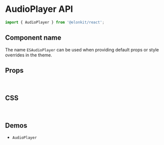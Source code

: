 
<Meta title="Components API/AudioPlayer" />

# AudioPlayer API

```js
import { AudioPlayer } from '@elonkit/react';
```

## Component name

The name `ESAudioPlayer` can be used when providing default props or style overrides in the theme.

## Props

<TableInterface name="AudioPlayerProps" variant="props" />

<br />

## CSS

<TableInterface name="AudioPlayerClasses" variant="css" />

<br />

## Demos

<ul>
  <li>
    <LinkTo kind="components-AudioPlayer" story="demo">
      <code>AudioPlayer</code>
    </LinkTo>
  </li>
</ul>
